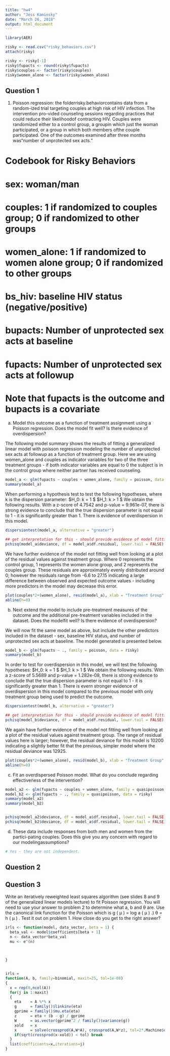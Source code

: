 ```yaml
---
title: "hw4"
author: "Jess Kaminsky"
date: "March 26, 2018"
output: html_document
---
```


```r
library(AER)

risky <- read.csv("risky_behaviors.csv")
attach(risky)

risky <- risky[-1]
risky$fupacts <- round(risky$fupacts)
risky$couples <- factor(risky$couples)
risky$women_alone <- factor(risky$women_alone)
```

## Question 1

1. Poisson regression: the folderrisky.behaviorcontains data from a random-ized trial targeting couples at high risk of HIV infection. The intervention pro-vided counseling sessions regarding practices that could reduce their likelihoodof contracting HIV. Couples were randomized either to a control group, a groupin which just the woman participated, or a group in which both members ofthe couple participated. One of the outcomes examined after three months was“number of unprotected sex acts.”

# Codebook for Risky Behaviors

# sex: woman/man
# couples: 1 if randomized to couples group; 0 if randomized to other groups
# women_alone: 1 if randomized to women alone group; 0 if randomized to other groups
# bs_hiv: baseline HIV status (negative/positive)
# bupacts: Number of unprotected sex acts at baseline
# fupacts: Number of unprotected sex acts at followup
# Note that fupacts is the outcome and bupacts is a covariate


(a)  Model this outcome as a function of treatment assignment using a Poisson regression. Does the model fit well? Is there evidence of overdispersion?

The following model summary shows the results of fitting a generalized linear model with poisson regression modeling the number of unprotected sex acts at followup as a function of treatment group. Here we are using women_alone and couples as indicator variables for two of the three treatment groups - if both indicator variables are equal to 0 the subject is in the control group where neither partner has received counseling.

```r
model_a <- glm(fupacts ~ couples + women_alone, family = poisson, data = risky)
summary(model_a)
```
When performing a hypothesis test to test the following hypotheses, where k is the dispersion parameter:
$H_0: k = 1 $
$H_1: k > 1 $
We obtain the following results. With a z-score of 4.7542 and p-value = 9.961e-07, there is strong evidence to conclude that the true dispersion parameter is not equal to 1 - it is significantly greater than 1. There is evidence of overdispersion in this model.
```r
dispersiontest(model_a, alternative = "greater")
```

```r
## get interpretation for this - should provide evidence of model fitting or not
pchisq(model_a$deviance, df = model_a$df.residual, lower.tail = FALSE)
```

We have further evidence of the model not fitting well from looking at a plot of the residual values against treatment group. Where 0 represents the control group, 1 represents the women alone group, and 2 represents the couples group. These residuals are approximately evenly distributed around 0; however the residuals range from -6.6 to 27.15 indicating a large difference between observed and expected outcome values - including more predictors in the model may decrease this error.
```r
plot(couples*2+(women_alone), resid(model_a), xlab = "Treatment Group", ylab = "Residual", main = "Plot of Residuals by Treatment Group")
abline(h=0)
```

(b)  Next extend the model to include pre-treatment measures of the outcome and the additional pre-treatment variables included in the dataset. Does the modelfit well? Is there evidence of overdispersion?

We will now fit the same model as above, but include the other predictors included in the dataset - sex, baseline HIV status, and number of unprotected sex acts at baseline. The model generated is presented below.
```r
model_b <- glm(fupacts ~ ., family = poisson, data = risky)
summary(model_b)
```
 
In order to test for overdispersion in this model, we will test the following hypotheses:
$H_0: k = 1 $
$H_1: k > 1 $
We obtain the following results. With a z-score of 5.5689 and p-value = 1.282e-08, there is strong evidence to conclude that the true dispersion parameter is not equal to 1 - it is significantly greater than 1. There is evern stronger evidence of overdispersion in this model compared to the previous model with only treatment group being used to predict the outcome.
```r
dispersiontest(model_b, alternative = "greater")
```

```r
## get interpretation for this - should provide evidence of model fitting or not
pchisq(model_b$deviance, df = model_a$df.residual, lower.tail = FALSE)
```

We again have further evidence of the model not fitting well from looking at a plot of the residual values against treatment group. The range of residual values here is larger; however, the residual deviance for this model is 10200 indicating a slightly better fit that the previous, simpler model where the residual deviance was 12925.
```r
plot(couples*2+(women_alone), resid(model_b), xlab = "Treatment Group", ylab = "Residual", main = "Plot of Residuals by Treatment Group")
abline(h=0)
```

(c)  Fit an overdispersed Poisson model. What do you conclude regarding effectiveness of the intervention?
```r
model_a2 <- glm(fupacts ~ couples + women_alone, family = quasipoisson, data = risky)
model_b2 <- glm(fupacts ~ ., family = quasipoisson, data = risky)
summary(model_a2)
summary(model_b2)


pchisq(model_a2$deviance, df = model_a$df.residual, lower.tail = FALSE)
pchisq(model_b2$deviance, df = model_a$df.residual, lower.tail = FALSE)

```

(d)  These data include responses from both men and women from the partici-pating couples. Does this give you any concern with regard to our modelingassumptions?
```r
# Yes - they are not independent. 
```

## Question 2

## Question 3
Write an iteratively reweighted least squares algorithm (see slides 8 and 9 of the generalized linear models lecture) to fit Poisson regression. You will need to use your answer to problem 2 to determine what a, b and θ  are. Use the canonical link function for the Poisson which is  g ( μ ) = log a ( μ ) .) θ = h ( μ ) . Test it out on problem 1. How close do you get to the right answer?

```r
irls <- function(model, data_vector, beta = 1) {
  beta_val <- model$coefficients[beta + 1]
  n <- data_vector*beta_val
  mu <- e^(n)

  
  
}


irls =
function(A, b, family=binomial, maxit=25, tol=1e-08)
{
  x = rep(0,ncol(A))
  for(j in 1:maxit)
  {
    eta    = A %*% x
    g      = family()$linkinv(eta)
    gprime = family()$mu.eta(eta)
    z      = eta + (b - g) / gprime
    W      = as.vector(gprime^2 / family()$variance(g))
    xold   = x
    x      = solve(crossprod(A,W*A), crossprod(A,W*z), tol=2*.Machine$double.eps)
    if(sqrt(crossprod(x-xold)) < tol) break
  }
  list(coefficients=x,iterations=j)
}
```